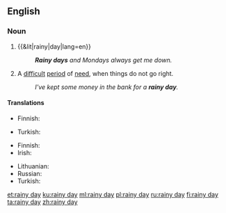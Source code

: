 ==English==

===Noun===
{{en-noun|head=[[rainy]] [[day]]}}

# {{&lit|rainy|day|lang=en}}
#: '''''Rainy days''' and Mondays always get me down.''
# {{label|en|idiomatic}} A [[difficult]] [[period]] of [[need]], when things do not go right.
#: ''I've kept some money in the bank for a '''rainy day'''.''

====Translations====
{{trans-top|literal usage}}
* Finnish: {{t|fi|sadepäivä}}
{{trans-mid}}
* Turkish: {{t|tr|yağmurlu gün}}
{{trans-bottom}}

{{trans-top|difficult period of need}}
* Finnish: {{t|fi|paha päivä}}
* Irish: {{t|ga|cos thinn|f}}
{{trans-mid}}
* Lithuanian: {{t|lt|juoda diena|f}}
* Russian: {{t+|ru|чёрный день|m}} {{qualifier|black day}}
* Turkish: {{t|tr|zor gün}}
{{trans-bottom}}

[[et:rainy day]]
[[ku:rainy day]]
[[ml:rainy day]]
[[pl:rainy day]]
[[ru:rainy day]]
[[fi:rainy day]]
[[ta:rainy day]]
[[zh:rainy day]]